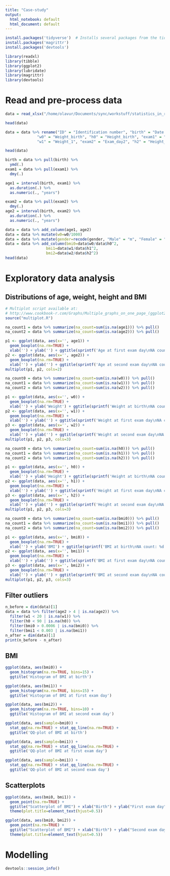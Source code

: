 ```yaml
---
title: "Case-study"
output:
  html_notebook: default
  html_document: default
---
```




```r
install.packages('tidyverse')  # Installs several packages from the tidyverse ecosystem.
install.packages('magrittr')
install.packages('devtools')
```

```r
library(readxl)
library(tibble)
library(ggplot2)
library(lubridate)
library(magrittr)
library(devtools)
```

# Read and pre-process data

```r
data = read_xlsx("/home/olavur/Documents/sync/workstuff/statistics_in_r/weight_height_data.xlsx")
```

```r
head(data)
```


```r
data = data %>% rename("ID" = "Identification number", "birth" = "Date of birth", "gender" = "Gender",
              "w0" = "Weight_birth", "h0" = "Height_birth", "exam1" = "Exam_day1", "h1" = "Height_1",
              "w1" = "Weight_1", "exam2" = "Exam_day2", "h2" = "Height_2", "w2" = "Weight_2")
```

```r
head(data)
```


```r
birth = data %>% pull(birth) %>%
  ymd(.)
exam1 = data %>% pull(exam1) %>%
  dmy(.)

age1 = interval(birth, exam1) %>%
  as.duration(.) %>%
  as.numeric(., "years")

exam2 = data %>% pull(exam2) %>%
  dmy(.)
age2 = interval(birth, exam2) %>%
  as.duration(.) %>%
  as.numeric(., "years")
```



```r
data = data %>% add_column(age1, age2)
data = data %>% mutate(w0=w0/1000)
data = data %>% mutate(gender=recode(gender, "Male" = "m", "Female" = "f"))
data = data %>% add_column(bmi0=data$w0/data$h0^2,
                  bmi1=data$w1/data$h1^2,
                  bmi2=data$w2/data$h2^2)
head(data)
```


# Exploratory data analysis

## Distributions of age, weight, height and BMI

```r
# Multiplot script available at:
# http://www.cookbook-r.com/Graphs/Multiple_graphs_on_one_page_(ggplot2)/
source("multiplot.R")
```


```r
na_count1 = data %>% summarize(na_count=sum(is.na(age1))) %>% pull()
na_count2 = data %>% summarize(na_count=sum(is.na(age2))) %>% pull()

p1 <- ggplot(data, aes(x='', age1)) +
  geom_boxplot(na.rm=TRUE) +
  xlab('') + ylab('') + ggtitle(sprintf('Age at first exam day\nNA count: %d', na_count1))
p2 <- ggplot(data, aes(x='', age2)) +
  geom_boxplot(na.rm=TRUE) +
  xlab('') + ylab('') + ggtitle(sprintf('Age at second exam day\nNA count: %d', na_count2))
multiplot(p1, p2, cols=2)
```


```r
na_count0 = data %>% summarize(na_count=sum(is.na(w0))) %>% pull()
na_count1 = data %>% summarize(na_count=sum(is.na(w1))) %>% pull()
na_count2 = data %>% summarize(na_count=sum(is.na(w2))) %>% pull()

p1 <- ggplot(data, aes(x='', w0)) +
  geom_boxplot(na.rm=TRUE) +
  xlab('') + ylab('Weight') + ggtitle(sprintf('Weight at birth\nNA count: %d', na_count0))
p2 <- ggplot(data, aes(x='', w1)) +
  geom_boxplot(na.rm=TRUE) +
  xlab('') + ylab('') + ggtitle(sprintf('Weight at first exam day\nNA count: %d', na_count1))
p3 <- ggplot(data, aes(x='', w2)) +
  geom_boxplot(na.rm=TRUE) +
  xlab('') + ylab('') + ggtitle(sprintf('Weight at second exam day\nNA count: %d', na_count2))
multiplot(p1, p2, p3, cols=3)
```


```r
na_count0 = data %>% summarize(na_count=sum(is.na(h0))) %>% pull()
na_count1 = data %>% summarize(na_count=sum(is.na(h1))) %>% pull()
na_count2 = data %>% summarize(na_count=sum(is.na(h2))) %>% pull()

p1 <- ggplot(data, aes(x='', h0)) +
  geom_boxplot(na.rm=TRUE) +
  xlab('') + ylab('Height') + ggtitle(sprintf('Height at birth\nNA count: %d', na_count0))
p2 <- ggplot(data, aes(x='', h1)) +
  geom_boxplot(na.rm=TRUE) +
  xlab('') + ylab('') + ggtitle(sprintf('Height at first exam day\nNA count: %d', na_count1))
p3 <- ggplot(data, aes(x='', h2)) +
  geom_boxplot(na.rm=TRUE) +
  xlab('') + ylab('') + ggtitle(sprintf('Height at second exam day\nNA count: %d', na_count2))
multiplot(p1, p2, p3, cols=3)
```



```r
na_count0 = data %>% summarize(na_count=sum(is.na(bmi0))) %>% pull()
na_count1 = data %>% summarize(na_count=sum(is.na(bmi1))) %>% pull()
na_count2 = data %>% summarize(na_count=sum(is.na(bmi2))) %>% pull()

p1 <- ggplot(data, aes(x='', bmi0)) +
  geom_boxplot(na.rm=TRUE) +
  xlab('') + ylab('BMI') + ggtitle(sprintf('BMI at birth\nNA count: %d', na_count0))
p2 <- ggplot(data, aes(x='', bmi1)) +
  geom_boxplot(na.rm=TRUE) +
  xlab('') + ylab('') + ggtitle(sprintf('BMI at first exam day\nNA count: %d', na_count1))
p3 <- ggplot(data, aes(x='', bmi2)) +
  geom_boxplot(na.rm=TRUE) +
  xlab('') + ylab('') + ggtitle(sprintf('BMI at second exam day\nNA count: %d', na_count2))
multiplot(p1, p2, p3, cols=3)
```

## Filter outliers

```r
n_before = dim(data)[1]
data = data %>% filter(age2 > 4 | is.na(age2)) %>%
  filter(w1 < 20 | is.na(w1)) %>%
  filter(h0 < 90 | is.na(h0)) %>%
  filter(bmi0 > 0.0006 | is.na(bmi0)) %>%
  filter(bmi1 < 0.003 | is.na(bmi1))
n_after = dim(data)[1]
print(n_before - n_after)
```


## BMI

```r
ggplot(data, aes(bmi0)) +
  geom_histogram(na.rm=TRUE, bins=15) +
  ggtitle('Histogram of BMI at birth')
```


```r
ggplot(data, aes(bmi1)) +
  geom_histogram(na.rm=TRUE, bins=15) +
  ggtitle('Histogram of BMI at first exam day')
```

```r
ggplot(data, aes(bmi2)) +
  geom_histogram(na.rm=TRUE, bins=10) +
  ggtitle('Histogram of BMI at second exam day')
```

```r
ggplot(data, aes(sample=bmi0)) +
  stat_qq(na.rm=TRUE) + stat_qq_line(na.rm=TRUE) +
  ggtitle('QQ-plot of BMI at birth')
```

```r
ggplot(data, aes(sample=bmi1)) +
  stat_qq(na.rm=TRUE) + stat_qq_line(na.rm=TRUE) +
  ggtitle('QQ-plot of BMI at first exam day')
```

```r
ggplot(data, aes(sample=bmi1)) +
  stat_qq(na.rm=TRUE) + stat_qq_line(na.rm=TRUE) +
  ggtitle('QQ-plot of BMI at second exam day')
```

## Scatterplots

```r
ggplot(data, aes(bmi0, bmi1)) +
  geom_point(na.rm=TRUE) +
  ggtitle("Scatterplot of BMI") + xlab("Birth") + ylab("First exam day") +
  theme(plot.title=element_text(hjust=0.5))
```

```r
ggplot(data, aes(bmi0, bmi2)) +
  geom_point(na.rm=TRUE) +
  ggtitle("Scatterplot of BMI") + xlab("Birth") + ylab("Second exam day") +
  theme(plot.title=element_text(hjust=0.5))
```

# Modelling


```r
devtools::session_info()
```

